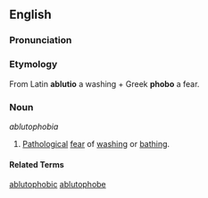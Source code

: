 ==English==

===Pronunciation===
{{substub}}

===Etymology===
From Latin '''ablutio''' a washing + Greek '''phobo''' a fear.

===Noun===
''ablutophobia''

# [[Pathology|Pathological]] [[fear]] of [[wash|washing]] or [[bathe|bathing]].

====Related Terms====
[[ablutophobic]]
[[ablutophobe]]